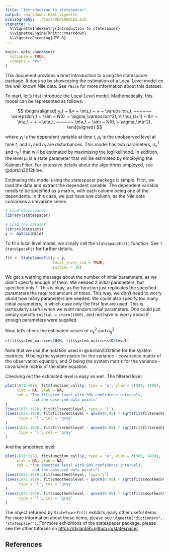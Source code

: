 ```yaml
---
title: "Introduction to statespacer"
output: rmarkdown::html_vignette
bibliography: ../inst/REFERENCES.bib
vignette: >
  %\VignetteIndexEntry{Introduction to statespacer}
  %\VignetteEngine{knitr::rmarkdown}
  %\VignetteEncoding{UTF-8}
---
```


```r
knitr::opts_chunk$set(
  collapse = TRUE,
  comment = "#>"
)
```

This document provides a brief introduction to using the statespacer package. It does so by showcasing the estimation of a Local Level model on the well known Nile data. See `?Nile` for more information about this dataset.

To start, let's first introduce the Local Level model. Mathematically, this model can be represented as follows:

$$
\begin{aligned}
 y_t ~ &= ~ \mu_t ~ + ~ \varepsilon_t, ~~~~~~ \varepsilon_t ~ \sim ~ N(0, ~ \sigma_\varepsilon^2), \\
 \mu_{t+1} ~ &= ~ \mu_t ~ + ~ \eta_t, ~~~~~~ \eta_t ~ \sim ~ N(0, ~ \sigma_\eta^2),
\end{aligned}
$$

where $y_t$ is the dependent variable at time $t$, $\mu_t$ is the unobserved level at time $t$, and $\varepsilon_t$ and $\eta_t$ are disturbances. This model has two parameters, $\sigma_\varepsilon^2$ and $\sigma_\eta^2$ that will be estimated by maximising the loglikelihood. In addition, the level $\mu_t$ is a state parameter that will be estimated by employing the Kalman Filter. For extensive details about the algorithms employed, see @durbin2012time.

Estimating this model using the statespacer package is simple. First, we load the data and extract the dependent variable. The dependent variable needs to be specified as a matrix, with each column being one of the dependents. In this case, we just have one column, as the Nile data comprises a univariate series.

```r
# Load statespacer
library(statespacer)

# Load the dataset
library(datasets)
y <- matrix(Nile)
```

To fit a local level model, we simply call the `StateSpaceFit()` function. See `?StateSpaceFit` for further details.

```r
fit <- StateSpaceFit(y = y,
                     local_level_ind = TRUE,
                     initial = 10)
```

We get a warning message about the number of initial parameters, as we didn't specify enough of them. We needed 2 initial parameters, but specified only 1. This is okay, as the function just replicates the specified parameters the required amount of times. This way, we don't need to worry about how many parameters are needed. We could also specify too many initial parameters, in which case only the first few are used. This is particularly useful when we want random initial parameters. One could just simply specify `initial = rnorm(1000)`, and not have to worry about if enough parameters were supplied.

Now, let's check the estimated values of $\sigma_\varepsilon^2$ and $\sigma_\eta^2$.

```r
c(fit$system_matrices$H$H, fit$system_matrices$Q$level)
```

Note that we use the notation used in @durbin2012time for the system matrices. $H$ being the system matrix for the variance - covariance matrix of the observation equation, and $Q$ being the system matrix for the variance - covariance matrix of the state equation.

Checking out the estimated level is easy as well. The filtered level:

```r
plot(1871:1970, fit$function_call$y, type = 'p', ylim = c(500, 1400), 
     xlab = NA, ylab = NA, 
     sub = "The filtered level with 90% confidence intervals, 
            and the observed data points"
)
lines(1871:1970, fit$filtered$level, type = 'l')
lines(1871:1970, fit$filtered$level + qnorm(0.95) * sqrt(fit$filtered$P[1,1,]), 
      type = 'l', col = 'gray'
)
lines(1871:1970, fit$filtered$level - qnorm(0.95) * sqrt(fit$filtered$P[1,1,]), 
      type = 'l', col = 'gray'
)
```

And the smoothed level:

```r
plot(1871:1970, fit$function_call$y, type = 'p', ylim = c(500, 1400), 
     xlab = NA, ylab = NA, 
     sub = "The smoothed level with 90% confidence intervals, 
            and the observed data points")
lines(1871:1970, fit$smoothed$level, type='l')
lines(1871:1970, fit$smoothed$level + qnorm(0.95) * sqrt(fit$smoothed$V[1,1,]),
      type = 'l', col = 'gray'
)
lines(1871:1970, fit$smoothed$level - qnorm(0.95) * sqrt(fit$smoothed$V[1,1,]),
      type = 'l', col = 'gray'
)
```

The object returned by `StateSpaceFit()` exhibits many other useful items. For more information about these items, please see `vignette("dictionary", "statespacer")`. For more exhibitions of the statespacer package, please see the other tutorials on <https://dylanb95.github.io/statespacer>.

## References
